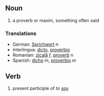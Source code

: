 == Noun ==
# a proverb or maxim, something often said

=== Translations ===
*German: [[Sprichwort]] ''n''
*Interlingua: [[dicto]], [[proverbio]]
*Romanian: [[zicală]] ''f'', [[proverb]] ''n''
*Spanish: [[dicho]] ''m'', [[proverbio]] ''m''

==Verb==
# present participle of ''to [[say]]''
